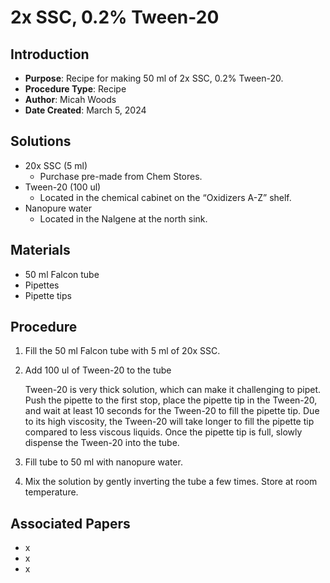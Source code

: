 # 2x SSC, 0.2% Tween-20 {#sec-recipe-tween20}

## Introduction

-   **Purpose**: Recipe for making 50 ml of 2x SSC, 0.2% Tween-20.
-   **Procedure Type**: Recipe
-   **Author**: Micah Woods
-   **Date Created**: March 5, 2024

## Solutions

-   20x SSC (5 ml)
    -   Purchase pre-made from Chem Stores.
-   Tween-20 (100 ul)
    -   Located in the chemical cabinet on the "Oxidizers A-Z" shelf.
-   Nanopure water
    -   Located in the Nalgene at the north sink.

## Materials

-   50 ml Falcon tube
-   Pipettes
-   Pipette tips

## Procedure

1.  Fill the 50 ml Falcon tube with 5 ml of 20x SSC.

2.  Add 100 ul of Tween-20 to the tube

    ::: {.callout-important title="NOTE"}
    Tween-20 is very thick solution, which can make it challenging to pipet. Push the pipette to the first stop, place the pipette tip in the Tween-20, and wait at least 10 seconds for the Tween-20 to fill the pipette tip. Due to its high viscosity, the Tween-20 will take longer to fill the pipette tip compared to less viscous liquids. Once the pipette tip is full, slowly dispense the Tween-20 into the tube.
    :::

3.  Fill tube to 50 ml with nanopure water.

4.  Mix the solution by gently inverting the tube a few times. Store at room temperature.

## Associated Papers

-   x
-   x
-   x
